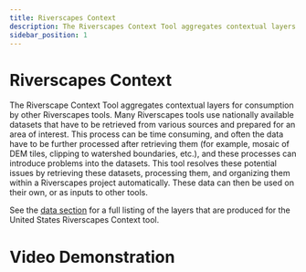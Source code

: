 ```yaml
---
title: Riverscapes Context
description: The Riverscapes Context Tool aggregates contextual layers for consumption in other Riverscapes projects.
sidebar_position: 1
---
```


# Riverscapes Context

The Riverscape Context Tool aggregates contextual layers for consumption by other Riverscapes tools. Many Riverscapes tools use nationally available datasets that have to be retrieved from various sources and prepared for an area of interest. This process can be time consuming, and often the data have to be further processed after retrieving them (for example, mosaic of DEM tiles, clipping to watershed boundaries, etc.), and these processes can introduce problems into the datasets. This tool resolves these potential issues by retrieving these datasets, processing them, and organizing them within a Riverscapes project automatically. These data can then be used on their own, or as inputs to other tools.

See the [data section](./data) for a full listing of the layers that are produced for the United States Riverscapes Context tool.

# Video Demonstration

<YouTubeEmbed videoId="1Qp8CpGmaAE"/>